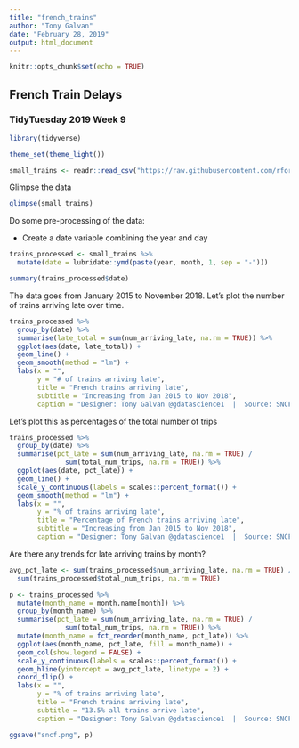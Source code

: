 ```yaml
---
title: "french_trains"
author: "Tony Galvan"
date: "February 28, 2019"
output: html_document
---
```


```r
knitr::opts_chunk$set(echo = TRUE)
```

## French Train Delays
### TidyTuesday 2019 Week 9

```r
library(tidyverse)

theme_set(theme_light())
```

```r
small_trains <- readr::read_csv("https://raw.githubusercontent.com/rfordatascience/tidytuesday/master/data/2019/2019-02-26/small_trains.csv") 
```

Glimpse the data
```r
glimpse(small_trains)
```

Do some pre-processing of the data:

* Create a date variable combining the year and day
```r
trains_processed <- small_trains %>%
  mutate(date = lubridate::ymd(paste(year, month, 1, sep = "-")))

summary(trains_processed$date)
```

The data goes from January 2015 to November 2018.  Let's plot the number of trains arriving late over time.
```r
trains_processed %>%
  group_by(date) %>%
  summarise(late_total = sum(num_arriving_late, na.rm = TRUE)) %>%
  ggplot(aes(date, late_total)) +
  geom_line() + 
  geom_smooth(method = "lm") +
  labs(x = "",
       y = "# of trains arriving late",
       title = "French trains arriving late",
       subtitle = "Increasing from Jan 2015 to Nov 2018",
       caption = "Designer: Tony Galvan @gdatascience1  |  Source: SNCF")
```

Let's plot this as percentages of the total number of trips
```r
trains_processed %>%
  group_by(date) %>%
  summarise(pct_late = sum(num_arriving_late, na.rm = TRUE) / 
              sum(total_num_trips, na.rm = TRUE)) %>%
  ggplot(aes(date, pct_late)) +
  geom_line() + 
  scale_y_continuous(labels = scales::percent_format()) +
  geom_smooth(method = "lm") +
  labs(x = "",
       y = "% of trains arriving late",
       title = "Percentage of French trains arriving late",
       subtitle = "Increasing from Jan 2015 to Nov 2018",
       caption = "Designer: Tony Galvan @gdatascience1  |  Source: SNCF")
```


Are there any trends for late arriving trains by month?
```r
avg_pct_late <- sum(trains_processed$num_arriving_late, na.rm = TRUE) / 
  sum(trains_processed$total_num_trips, na.rm = TRUE)

p <- trains_processed %>%
  mutate(month_name = month.name[month]) %>%
  group_by(month_name) %>%
  summarise(pct_late = sum(num_arriving_late, na.rm = TRUE) / 
              sum(total_num_trips, na.rm = TRUE)) %>%
  mutate(month_name = fct_reorder(month_name, pct_late)) %>%
  ggplot(aes(month_name, pct_late, fill = month_name)) +
  geom_col(show.legend = FALSE) +
  scale_y_continuous(labels = scales::percent_format()) +
  geom_hline(yintercept = avg_pct_late, linetype = 2) +
  coord_flip() +
  labs(x = "",
       y = "% of trains arriving late",
       title = "French trains arriving late",
       subtitle = "13.5% all trains arrive late",
       caption = "Designer: Tony Galvan @gdatascience1  |  Source: SNCF")

ggsave("sncf.png", p)
```

